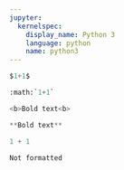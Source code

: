 ---
jupyter:
  kernelspec:
    display_name: Python 3
    language: python
    name: python3
---

```{python raw_mimetype="text/latex", active="", eval=FALSE}
$1+1$
```

```{python raw_mimetype="text/restructuredtext", active="", eval=FALSE}
:math:`1+1`
```

```{python raw_mimetype="text/html", active="", eval=FALSE}
<b>Bold text<b>
```

```{python raw_mimetype="text/markdown", active="", eval=FALSE}
**Bold text**
```

```{python raw_mimetype="text/x-python", active="", eval=FALSE}
1 + 1
```

```{python active="", eval=FALSE}
Not formatted
```
